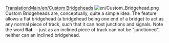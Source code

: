 [[Translation:Main/en/Custom Bridgeheads]]
{{en/Note|This is currently not in development}}
[[File:en/Custom Bridgehead.png|left]]
Custom Bridgeheads are, conceptually, quite a simple idea.  The feature allows a flat bridgehead (a bridgehead being one end of a bridge) to act as any normal piece of track, such that it can host junctions and signals.  Note the word '''flat''' -- just as an inclined piece of track can not be "junctioned", neither can an inclined bridgehead.
